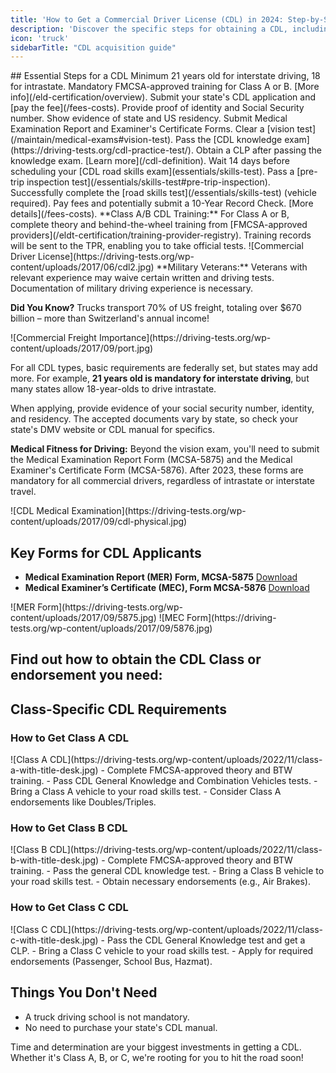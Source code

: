 ```yaml
---
title: 'How to Get a Commercial Driver License (CDL) in 2024: Step-by-Step Guide'
description: 'Discover the specific steps for obtaining a CDL, including requirements for Class A, B, and C licenses.'
icon: 'truck'
sidebarTitle: "CDL acquisition guide"
---
```

<Snippet file="andrei.mdx" />
## Essential Steps for a CDL

<Steps>
  <Step title="Age Requirement">
    Minimum 21 years old for interstate driving, 18 for intrastate.
  </Step>
  <Step title="Driver Training">
    Mandatory FMCSA-approved training for Class A or B. [More info](/eld-certification/overview).
  </Step>
  <Step title="Application and Fee">
    Submit your state's CDL application and [pay the fee](/fees-costs).
  </Step>
  <Step title="Identity and SSN Verification">
    Provide proof of identity and Social Security number.
  </Step>
  <Step title="Proof of Residency">
    Show evidence of state and US residency.
  </Step>
  <Step title="Medical Documentation">
    Submit Medical Examination Report and Examiner's Certificate Forms.
  </Step>
  <Step title="Vision Test">
    Clear a [vision test](/maintain/medical-exams#vision-test).
  </Step>
  <Step title="Knowledge Exam">
    Pass the [CDL knowledge exam](https://driving-tests.org/cdl-practice-test/).
  </Step>
  <Step title="Commercial Learner's Permit (CLP)">
    Obtain a CLP after passing the knowledge exam. [Learn more](/cdl-definition).
  </Step>
  <Step title="Skills Exam Wait Period">
    Wait 14 days before scheduling your [CDL road skills exam](essentials/skills-test).
  </Step>
  <Step title="Pre-Trip Inspection">
    Pass a [pre-trip inspection test](/essentials/skills-test#pre-trip-inspection).
  </Step>
  <Step title="Road Skills Test">
    Successfully complete the [road skills test](/essentials/skills-test) (vehicle required).
  </Step>
  <Step title="Finalization and Fees">
    Pay fees and potentially submit a 10-Year Record Check. [More details](/fees-costs).
  </Step>
</Steps>

<Tip>
  **Class A/B CDL Training:** For Class A or B, complete theory and behind-the-wheel training from [FMCSA-approved providers](/eldt-certification/training-provider-registry). Training records will be sent to the TPR, enabling you to take official tests.
</Tip>

<Frame>
  ![Commercial Driver License](https://driving-tests.org/wp-content/uploads/2017/06/cdl2.jpg)
</Frame>

<Tip>
  **Military Veterans:** Veterans with relevant experience may waive certain written and driving tests. Documentation of military driving experience is necessary.
</Tip>

**Did You Know?** Trucks transport 70% of US freight, totaling over $670 billion – more than Switzerland's annual income!

<Frame>
![Commercial Freight Importance](https://driving-tests.org/wp-content/uploads/2017/09/port.jpg)
</Frame>

For all CDL types, basic requirements are federally set, but states may add more. For example, **21 years old is mandatory for interstate driving**, but many states allow 18-year-olds to drive intrastate. 

When applying, provide evidence of your social security number, identity, and residency. The accepted documents vary by state, so check your state's DMV website or CDL manual for specifics. 

**Medical Fitness for Driving:** Beyond the vision exam, you'll need to submit the Medical Examination Report Form (MCSA-5875) and the Medical Examiner's Certificate Form (MCSA-5876). After 2023, these forms are mandatory for all commercial drivers, regardless of intrastate or interstate travel. 

<Frame>
![CDL Medical Examination](https://driving-tests.org/wp-content/uploads/2017/09/cdl-physical.jpg)
</Frame>

## Key Forms for CDL Applicants
- **Medical Examination Report (MER) Form, MCSA-5875** [Download](https://driving-tests.org/wp-content/uploads/2017/09/MedicalExaminationReportForm_091616_MCSA_5875.pdf)
- **Medical Examiner’s Certificate (MEC), Form MCSA-5876** [Download](https://driving-tests.org/wp-content/uploads/2017/09/Medical_Examiners_Certificate_Form_MCSA_5876_0.pdf)

<Frame>
![MER Form](https://driving-tests.org/wp-content/uploads/2017/09/5875.jpg)
</Frame>
<Frame>
![MEC Form](https://driving-tests.org/wp-content/uploads/2017/09/5876.jpg)
</Frame>

## Find out how to obtain the CDL Class or endorsement you need:

## Class-Specific CDL Requirements

### How to Get Class A CDL
<Frame>
![Class A CDL](https://driving-tests.org/wp-content/uploads/2022/11/class-a-with-title-desk.jpg)
</Frame>
- Complete FMCSA-approved theory and BTW training.
- Pass CDL General Knowledge and Combination Vehicles tests.
- Bring a Class A vehicle to your road skills test.
- Consider Class A endorsements like Doubles/Triples.

### How to Get Class B CDL
<Frame>
![Class B CDL](https://driving-tests.org/wp-content/uploads/2022/11/class-b-with-title-desk.jpg)
</Frame>
- Complete FMCSA-approved theory and BTW training.
- Pass the general CDL knowledge test.
- Bring a Class B vehicle to your road skills test.
- Obtain necessary endorsements (e.g., Air Brakes).

### How to Get Class C CDL
<Frame>
![Class C CDL](https://driving-tests.org/wp-content/uploads/2022/11/class-c-with-title-desk.jpg)
</Frame>
- Pass the CDL General Knowledge test and get a CLP.
- Bring a Class C vehicle to your road skills test.
- Apply for required endorsements (Passenger, School Bus, Hazmat).

## Things You Don't Need
- A truck driving school is not mandatory.
- No need to purchase your state's CDL manual.

Time and determination are your biggest investments in getting a CDL. Whether it's Class A, B, or C, we're rooting for you to hit the road soon!
<Snippet file="cdl-premium.mdx" />
<Snippet file="andrei.mdx" />